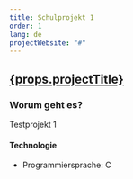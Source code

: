 ```yaml
---
title: Schulprojekt 1
order: 1
lang: de
projectWebsite: "#"
---
```



<h2>
  <a href={props.projectWebsite}>{props.projectTitle}</a>
</h2>

<ProjectImage
  currentProject={props.currentProject}
  projectWebsite={props.projectWebsite}
  projectTitle={props.projectTitle}
/>

### Worum geht es?

Testprojekt 1

#### Technologie

- Programmiersprache: C
